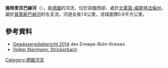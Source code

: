 {{No footnotes|time=2020-08-14T04:43:21+00:00}}
{{Coord|51.38439028|N|7.26289898|E|display=title}}

'''施特里克巴赫河'''（{{lang-de|Strickerbach}}），是[[德國|德國]]的河流，位於該國西部，處於[[北萊茵-威斯特法倫州|北萊茵-威斯特法倫州]]，屬於[[普萊斯巴赫河|普萊斯巴赫河]]的左支流，河道全長1.6公里，流域面積0.8平方公里。

==參考資料==
* [https://www.enkreis.de/fileadmin/user_upload/Dokumente/61_2/Gewaesserguetebericht2014Kurzfassung.pdf Gewässergütebericht 2014] {{Wayback|url=https://www.enkreis.de/fileadmin/user_upload/Dokumente/61_2/Gewaesserguetebericht2014Kurzfassung.pdf |date=20170725171643 }} des Ennepe-Ruhr-Kreises
* [http://www.volker-niermann.de/index.php?herbedeid=gewstrickerbach Volker Niermann: Strickerbach] {{Wayback|url=http://www.volker-niermann.de/index.php?herbedeid=gewstrickerbach |date=20200410233153 }}

{{Germany-geo-stub}}
[[Category:德國河流|Category:德國河流]]